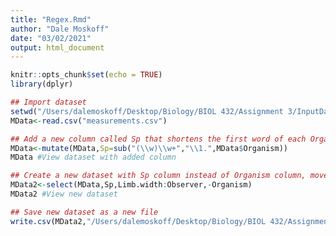 ```yaml
---
title: "Regex.Rmd"
author: "Dale Moskoff"
date: "03/02/2021"
output: html_document
---
```


```r
knitr::opts_chunk$set(echo = TRUE)
library(dplyr)
```

```r
## Import dataset 
setwd("/Users/dalemoskoff/Desktop/Biology/BIOL 432/Assignment 3/InputData/")
MData<-read.csv("measurements.csv")

## Add a new column called Sp that shortens the first word of each Organism name to only the first letter and a period.
MData<-mutate(MData,Sp=sub("(\\w)\\w+","\\1.",MData$Organism))
MData #View dataset with added column

## Create a new dataset with Sp column instead of Organism column, moved to the beginning in place of the original Organism column.
MData2<-select(MData,Sp,Limb.width:Observer,-Organism)
MData2 #View new dataset

## Save new dataset as a new file
write.csv(MData2,"/Users/dalemoskoff/Desktop/Biology/BIOL 432/Assignment 3/Output/MeasShort.csv") # Save the new data.frame object to a file called 'MeasShort.csv' in the Output folder of my 'BIOL432' GitHub repository
```


